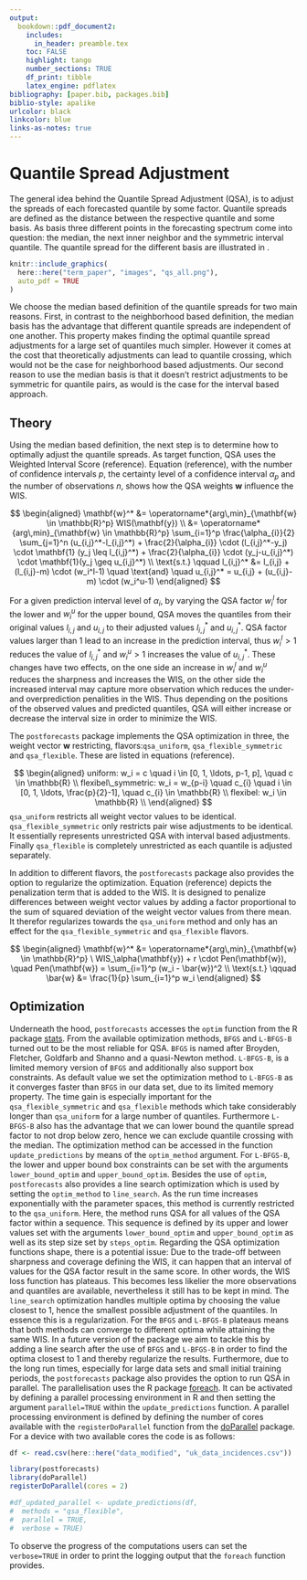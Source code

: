 ```yaml
---
output:
  bookdown::pdf_document2:
    includes:
      in_header: preamble.tex
    toc: FALSE
    highlight: tango
    number_sections: TRUE
    df_print: tibble
    latex_engine: pdflatex
bibliography: [paper.bib, packages.bib]
biblio-style: apalike
urlcolor: black
linkcolor: blue
links-as-notes: true
---
```


# Quantile Spread Adjustment {#qsa}

The general idea behind the Quantile Spread Adjustment (QSA), is to adjust the spreads of each forecasted quantile by some factor. Quantile spreads are defined as the distance between the respective quantile and some basis. As basis three different points in the forecasting spectrum come into question: the median, the next inner neighbor and the symmetric interval quantile. The quantile spread for the different basis are illustrated in \ref{fig:qs-basis}.

```r
knitr::include_graphics(
  here::here("term_paper", "images", "qs_all.png"),
  auto_pdf = TRUE
)
```

We choose the median based definition of the quantile spreads for two main reasons. First, in contrast to the neighborhood based definition, the median basis has the advantage that different quantile spreads are independent of one another. This property makes finding the optimal quantile spread adjustments for a large set of quantiles much simpler. However it comes at the cost that theoretically adjustments can lead to quantile crossing, which would not be the case for neighborhood based adjustments. Our second reason to use the median basis is that it doesn't restrict adjustments to be symmetric for quantile pairs, as would is the case for the interval based approach.  

## Theory

Using the median based definition, the next step is to determine how to optimally adjust the quantile spreads. As target function, QSA uses the Weighted Interval Score (reference). Equation (reference), with the number of confidence intervals $p$, the certainty level of a confidence interval $\alpha_{p}$ and the number of observations $n$, shows how the QSA weights $\mathbf{w}$ influence the WIS.

$$
\begin{aligned}
\mathbf{w}^*
&= \operatorname*{arg\,min}_{\mathbf{w} \in \mathbb{R}^p} WIS(\mathbf{y}) \\
&= \operatorname*{arg\,min}_{\mathbf{w} \in \mathbb{R}^p} \sum_{i=1}^p \frac{\alpha_{i}}{2} \sum_{j=1}^n (u_{i,j}^*-l_{i,j}^*) + \frac{2}{\alpha_{i}} \cdot (l_{i,j}^*-y_j) \cdot \mathbf{1} (y_j \leq l_{i,j}^*) + \frac{2}{\alpha_{i}} \cdot (y_j-u_{i,j}^*) \cdot \mathbf{1}(y_j \geq u_{i,j}^*) \\
\text{s.t.} \qquad l_{i,j}^* &= l_{i,j} + (l_{i,j}-m) \cdot (w_i^l-1) \quad \text{and} \quad 
u_{i,j}^* = u_{i,j} + (u_{i,j}-m) \cdot (w_i^u-1)
\end{aligned}
$$

For a given prediction interval level of $\alpha_{i}$, by varying the QSA factor $w_i^l$ for the lower and $w_i^u$ for the upper bound, QSA moves the quantiles from their original values $l_{i,j}$ and $u_{i,j}$ to their adjusted values $l_{i,j}^*$ and $u_{i,j}^*$. QSA factor values larger than 1 lead to an increase in the prediction interval, thus $w_i^l > 1$ reduces the value of $l_{i,j}^*$ and $w_i^u > 1$ increases the value of $u_{i,j}^*$. These changes have two effects, on the one side an increase in $w_i^l$ and $w_i^u$ reduces the sharpness and increases the WIS, on the other side the increased interval may capture more observation which reduces the under- and overprediction penalities in the WIS. Thus depending on the positions of the observed values and predicted quantiles, QSA will either increase or decrease the interval size in order to minimize the WIS.

The `postforecasts` package implements the QSA optimization in three, the weight vector $\mathbf{w}$ restricting, flavors:`qsa_uniform`, `qsa_flexible_symmetric` and `qsa_flexible`. These are listed in equations (reference).

$$
\begin{aligned}
uniform: w_i = c \quad i \in [0, 1, \ldots, p-1, p], \quad c \in \mathbb{R} \\
flexibel\_symmetric: w_i = w_{p-i} \quad c_{i} \quad i \in [0, 1, \ldots, \frac{p}{2}-1], \quad c_{i} \in \mathbb{R} \\
flexibel: w_i \in \mathbb{R} \\
\end{aligned}
$$
`qsa_uniform` restricts all weight vector values to be identical. `qsa_flexible_symmetric` only restricts pair wise adjustments to be identical. It essentially represents unrestricted QSA with interval based adjustments. Finally `qsa_flexible` is completely unrestricted as each quantile is adjusted separately. 

In addition to different flavors, the `postforecasts` package also provides the option to regularize the optimization. Equation (reference) depicts the penalization term that is added to the WIS. It is designed to penalize differences between weight vector values by adding a factor proportional to the sum of squared deviation of the weight vector values from there mean. It therefor regularizes towards the `qsa_uniform` method and only has an effect for the `qsa_flexible_symmetric` and `qsa_flexible` flavors.

$$
\begin{aligned}
\mathbf{w}^*
&= \operatorname*{arg\,min}_{\mathbf{w} \in \mathbb{R}^p} \ WIS_\alpha(\mathbf{y}) + r \cdot Pen(\mathbf{w}), \quad Pen(\mathbf{w}) = \sum_{i=1}^p (w_i - \bar{w})^2 \\
\text{s.t.} \qquad \bar{w} &= \frac{1}{p} \sum_{i=1}^p w_i
\end{aligned}
$$



## Optimization

Underneath the hood, `postforecasts` accesses the `optim` function from the R package [stats](https://www.rdocumentation.org/packages/stats/versions/3.6.2/topics/optim). From the available optimization methods, `BFGS` and `L-BFGS-B` turned out to be the most reliable for QSA. `BFGS` is named after Broyden, Fletcher, Goldfarb and Shanno and a quasi-Newton method. `L-BFGS-B`, is a limited memory version of `BFGS` and additionally also support box constraints. As default value we set the optimization method to `L-BFGS-B` as it converges faster than `BFGS` in our data set, due to its limited memory property. The time gain is especially important for the `qsa_flexible_symmetric` and `qsa_flexible` methods which take considerably longer than `qsa_uniform` for a large number of quantiles. Furthermore `L-BFGS-B` also has the advantage that we can lower bound the quantile spread factor to not drop below zero, hence we can exclude quantile crossing with the median. The optimization method can be accessed in the function `update_predictions` by means of the `optim_method` argument. For `L-BFGS-B`, the lower and upper bound box constraints can be set with the arguments  `lower_bound_optim` and `upper_bound_optim`.
Besides the use of `optim`, `postforecasts` also provides a line search optimization which is used by setting the `optim_method` to `line_search`. As the run time increases exponentially with the parameter spaces, this method is currently restricted to the `qsa_uniform`. Here, the method runs QSA for all values of the QSA factor within a sequence. This sequence is defined by its upper and lower values set with the arguments `lower_bound_optim` and `upper_bound_optim` as well as its step size set by `steps_optim`. 
Regarding the QSA optimization functions shape, there is a potential issue: Due to the trade-off between sharpness and coverage defining the WIS, it can happen that an interval of values for the QSA factor result in the same score. In other words, the WIS loss function has plateaus. This becomes less likelier the more observations and quantiles are available, nevertheless it still has to be kept in mind. The `line_search` optimization handles multiple optima by choosing the value closest to 1, hence the smallest possible adjustment of the quantiles. In essence this is a regularization. For the `BFGS` and `L-BFGS-B` plateaus means that both methods can converge to different optima while attaining the same WIS. In a future version of the package we aim to tackle this by adding a line search after the use of `BFGS` and `L-BFGS-B` in order to find the optima closest to 1 and  thereby regularize the results.
Furthermore, due to the long run times, especially for large data sets and small initial training periods, the `postforecasts` package also provides the option to run QSA in parallel. The parallelisation uses the R package [foreach](https://www.rdocumentation.org/packages/foreach/versions/1.5.2). It can be activated by defining a parallel processing environment in R and then setting the argument `parallel=TRUE` within the `update_predictions` function. A parallel processing environment is defined by defining the number of cores available with the `registerDoParallel` function from the [doParallel](https://www.rdocumentation.org/packages/doParallel/versions/1.0.16) package. For a device with two available cores the code is as follows:

```r
df <- read.csv(here::here("data_modified", "uk_data_incidences.csv"))
```

```r
library(postforecasts)
library(doParallel)
registerDoParallel(cores = 2)

#df_updated_parallel <- update_predictions(df,
#  methods = "qsa_flexible",
#  parallel = TRUE,
#  verbose = TRUE)
```
To observe the progress of the computations users can set the `verbose=TRUE` in order to print the logging output that the `foreach` function provides.
